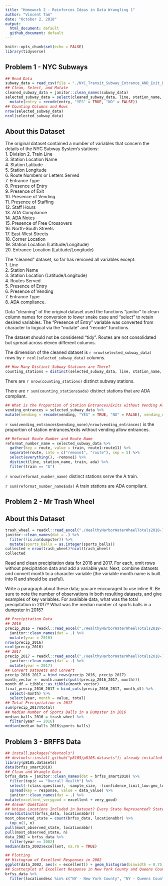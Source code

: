 ```yaml
---
title: "Homework 2 - Reinforces Ideas in Data Wrangling 1"
author: "Vincent Tam"
date: "October 2, 2018"
output: 
  html_document: default
  github_document: default
---
```

```r
knitr::opts_chunk$set(echo = FALSE)
library(tidyverse)
```
## Problem 1 - NYC Subways
```r
## Read Data
subway_data = read_csv(file = "./NYC_Transit_Subway_Entrance_AND_Exit_Data.csv")
## Clean, Select, and Mutate
cleaned_subway_data = janitor::clean_names(subway_data)
selected_subway_data = select(cleaned_subway_data, line, station_name, station_latitude, station_longitude, route1:route11, entry, vending, entrance_type, ada) %>% 
  mutate(entry = recode(entry, "YES" = TRUE, "NO" = FALSE)) 
## Counting Columns and Rows
nrow(selected_subway_data)
ncol(selected_subway_data)
```
## About this Dataset
The original dataset contained a number of variables that concern the details of the NYC Subway System's stations:  
1. Division
2. Train Line  
3. Station Location Name  
4. Station Latitude  
5. Station Longitude  
6. Route Numbers or Letters Served  
7. Entrance Type  
8. Presence of Entry  
9. Presence of Exit  
10. Presence of Vending  
11. Presence of Staffing  
12. Staff Hours  
13. ADA Compliance    
14. ADA Notes  
15. Presence of Free Crossovers  
16. North-South Streets  
17. East-West Streets  
18. Corner Location  
19. Station Location (Latitude/Longitude)  
20. Entrance Location (Latitude/Longitude)       

The "cleaned" dataset, so far has removed all variables except:  
1. Line  
2. Station Name  
3. Station Location (Latitude/Longitude)  
4. Routes Served  
5. Presence of Entry  
6. Presence of Vending   
7. Entrance Type  
8. ADA compliance.    

Data "cleaning" of the original dataset used the functions "janitor" to clean column names for conversion to lower snake case and "select" to retain desired variables. The "Presence of Entry" variable was converted from character to logical via the "mutate" and "recode" functions.  

The dataset should not be considered "tidy". Routes are not consolidated but spread across eleven different columns.  

The dimension of the cleaned dataset is `r nrow(selected_subway_data)` rows by `r ncol(selected_subway_data)` columns. 
```r
## How Many Distinct Subway Stations are There?
counting_stations = distinct(selected_subway_data, line, station_name, ada)
```
There are `r nrow(counting_stations)` distinct subway stations.

There are `r sum(counting_stations$ada)` distinct stations that are ADA compliant.
```r
## What is the Proportion of Station Entrances/Exits without Vending Allow Entrance?
vending_entrances = selected_subway_data %>%
mutate(vending = recode(vending, "YES" = TRUE, "NO" = FALSE), vending_none = !(vending == entry))
```
`r sum(vending_entrances$vending_none)/nrow(vending_entrances)` is the proportion of station entrances/exits without vending allow entrances. 
```r
## Reformat Route Number and Route Name
reformat_number_name = selected_subway_data %>% 
  gather(key = route, value = train, route1:route11) %>%
  separate(route, into = c("remove1", "route"), sep = 5) %>%
  select(everything(), -remove1) %>% 
  distinct(line, station_name, train, ada) %>% 
  filter(train == "A")
```
`r nrow(reformat_number_name)` distinct stations serve the A train.

`r sum(reformat_number_name$ada)` A train stations are ADA compliant.

## Problem 2 - Mr Trash Wheel
## About this Dataset
```r
trash_wheel = readxl::read_excel("./HealthyHarborWaterWheelTotals2018-7-28.xlsx", sheet = "Mr. Trash Wheel", range = "A2:N258") %>%
janitor::clean_names(dat = .) %>%
  filter(!is.na(dumpster)) %>%
  mutate(sports_balls = as.integer(sports_balls))
collected = nrow(trash_wheel)*ncol(trash_wheel)
collected
```
Read and clean precipitation data for 2016 and 2017. For each, omit rows without precipitation data and add a variable year. Next, combine datasets and convert month to a character variable (the variable month.name is built into R and should be useful).

Write a paragraph about these data; you are encouraged to use inline R. Be sure to note the number of observations in both resulting datasets, and give examples of key variables. For available data, what was the total precipitation in 2017? What was the median number of sports balls in a dumpster in 2016?

```r
## Precipitation Data
## 2016
precip_2016 = readxl::read_excel("./HealthyHarborWaterWheelTotals2018-7-28.xlsx", sheet = "2016 Precipitation", range = "A2:B14") %>%
  janitor::clean_names(dat = .) %>%
  mutate(year = 2016) 
nrow(precip_2016)
ncol(precip_2016)
## 2017
precip_2017 = readxl::read_excel("./HealthyHarborWaterWheelTotals2018-7-28.xlsx", sheet = "2017 Precipitation", range = "A2:B14") %>%  
  janitor::clean_names(dat = .) %>%
  mutate(year = 2017)
## Convert Datasets and Convert
precip_2016_2017 = bind_rows(precip_2016, precip_2017)
month_vector =  month.name[c(pull(precip_2016_2017, month))]
month_df = tibble::as.tibble(month_vector) 
final_precip_2016_2017 = bind_cols(precip_2016_2017, month_df) %>%
  select(-month) %>%
  select(year, month = value, total)
## Total Precipitation in 2017
sum(precip_2017$total)
## Median Number of Sports Balls in a Dumpster in 2016
median_balls_2016 = trash_wheel %>% 
  filter(year == 2016) 
median(median_balls_2016$sports_balls)
```
## Problem 3 - BRFFS Data
```r
## install.packages("devtools")
## devtools::install_github("p8105/p8105.datasets"); already installed but do not want to install every time
library(p8105.datasets)
data(brfss_smart2010)
## Clean and Wrangle Data
brfss_data = janitor::clean_names(dat = brfss_smart2010) %>%
  filter(topic == "Overall Health") %>%
  select(-(class:question), -sample_size, -(confidence_limit_low:geo_location)) %>%
  spread(key = response, value = data_value) %>%
  janitor::clean_names(dat = .) %>%   
mutate(excellent_verygood = excellent + very_good)
## Answer Questions
## Unique Locations Included in Dataset? Every State Represented? State Observed the Most?
nrow(distinct(brfss_data, locationabbr))
most_observed_state = count(brfss_data, locationabbr) %>%
  top_n(1, n) 
pull(most_observed_state, locationabbr)   
pull(most_observed_state, n)
data_2002 = brfss_data %>% 
  filter(year == 2002)
median(data_2002$excellent, na.rm = TRUE) 
```

```r
## Plotting
## Histogram of Excellent Responses in 2002
ggplot(data_2002, aes(x = excellent)) + geom_histogram(binwidth = 0.75)
## Scatterplot of Excellent Response in New York County and Queens County in Each Year from 2002 to 2010.
brfss_data %>%
  filter(locationdesc %in% c("NY - New York County", "NY - Queens County"), year %in% c("2002":"2012")) %>% ggplot(aes(x = year, y = excellent, color = locationdesc)) + geom_point() + scale_x_continuous(breaks = c(2002, 2003, 2004, 2005, 2006, 2007, 2008, 2009, 2010))
```